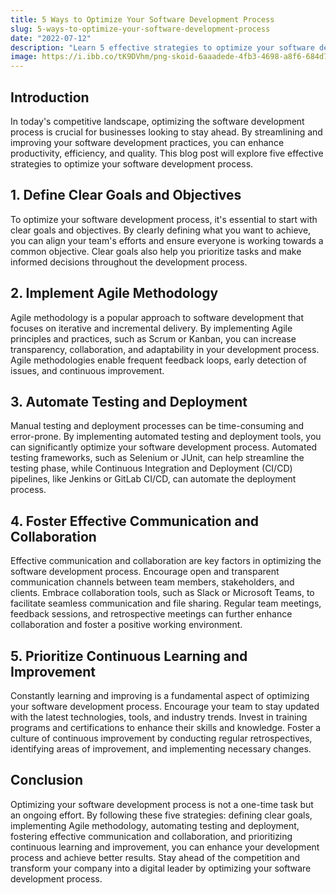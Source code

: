 ```yaml
---
title: 5 Ways to Optimize Your Software Development Process
slug: 5-ways-to-optimize-your-software-development-process
date: "2022-07-12"
description: "Learn 5 effective strategies to optimize your software development process and enhance productivity, efficiency, and quality."
image: https://i.ibb.co/tK9DVhm/png-skoid-6aaadede-4fb3-4698-a8f6-684d7786b067-sktid-a48cca56-e6da-484e-a814-9c849652bcb3-skt-2023-0.png
---
```

## Introduction
In today's competitive landscape, optimizing the software development process is crucial for businesses looking to stay ahead. By streamlining and improving your software development practices, you can enhance productivity, efficiency, and quality. This blog post will explore five effective strategies to optimize your software development process.

## 1. Define Clear Goals and Objectives
To optimize your software development process, it's essential to start with clear goals and objectives. By clearly defining what you want to achieve, you can align your team's efforts and ensure everyone is working towards a common objective. Clear goals also help you prioritize tasks and make informed decisions throughout the development process.

## 2. Implement Agile Methodology
Agile methodology is a popular approach to software development that focuses on iterative and incremental delivery. By implementing Agile principles and practices, such as Scrum or Kanban, you can increase transparency, collaboration, and adaptability in your development process. Agile methodologies enable frequent feedback loops, early detection of issues, and continuous improvement.

## 3. Automate Testing and Deployment
Manual testing and deployment processes can be time-consuming and error-prone. By implementing automated testing and deployment tools, you can significantly optimize your software development process. Automated testing frameworks, such as Selenium or JUnit, can help streamline the testing phase, while Continuous Integration and Deployment (CI/CD) pipelines, like Jenkins or GitLab CI/CD, can automate the deployment process.

## 4. Foster Effective Communication and Collaboration
Effective communication and collaboration are key factors in optimizing the software development process. Encourage open and transparent communication channels between team members, stakeholders, and clients. Embrace collaboration tools, such as Slack or Microsoft Teams, to facilitate seamless communication and file sharing. Regular team meetings, feedback sessions, and retrospective meetings can further enhance collaboration and foster a positive working environment.

## 5. Prioritize Continuous Learning and Improvement
Constantly learning and improving is a fundamental aspect of optimizing your software development process. Encourage your team to stay updated with the latest technologies, tools, and industry trends. Invest in training programs and certifications to enhance their skills and knowledge. Foster a culture of continuous improvement by conducting regular retrospectives, identifying areas of improvement, and implementing necessary changes.

## Conclusion
Optimizing your software development process is not a one-time task but an ongoing effort. By following these five strategies: defining clear goals, implementing Agile methodology, automating testing and deployment, fostering effective communication and collaboration, and prioritizing continuous learning and improvement, you can enhance your development process and achieve better results. Stay ahead of the competition and transform your company into a digital leader by optimizing your software development process.